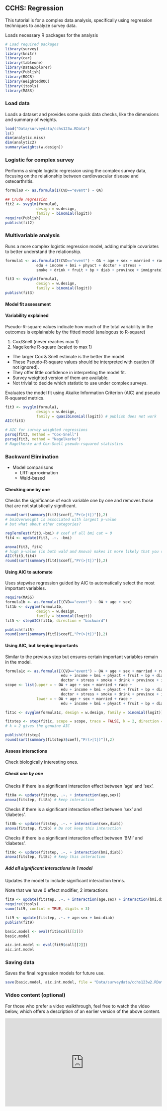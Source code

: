 ## CCHS: Regression {.unnumbered}

This tutorial is for a complex data analysis, specifically using regression techniques to analyze survey data.

Loads necessary R packages for the analysis

```r
# Load required packages
library(survey)
library(knitr)
library(car)
library(tableone)
library(DataExplorer)
library(Publish)
library(ROCR)
library(WeightedROC)
library(jtools)
library(MASS)
```

### Load data

Loads a dataset and provides some quick data checks, like the dimensions and summary of weights.

```r
load("Data/surveydata/cchs123w.RData")
ls()
dim(analytic.miss)
dim(analytic2)
summary(weights(w.design))
```

### Logistic for complex survey

Performs a simple logistic regression using the complex survey data, focusing on the relationship between cardiovascular disease and osteoarthritis.

```r
formula0 <- as.formula(I(CVD=="event") ~ OA)

## Crude regression
fit2 <- svyglm(formula0, 
              design = w.design, 
              family = binomial(logit))
require(Publish)
publish(fit2)
```

### Multivariable analysis

Runs a more complex logistic regression model, adding multiple covariates to better understand the relationship.

```r
formula1 <- as.formula(I(CVD=="event") ~ OA + age + sex + married + race + 
              edu + income + bmi + phyact + doctor + stress + 
              smoke + drink + fruit + bp + diab + province + immigrate)

fit3 <- svyglm(formula1, 
              design = w.design, 
              family = binomial(logit))
publish(fit3)
```

#### Model fit assessment

#### Variability explained

Pseudo-R-square values indicate how much of the total variability in the outcomes is explainable by the fitted model (analogous to R-square)

1.  Cox/Snell (never reaches max 1)
2.  Nagelkerke R-square (scaled to max 1)

-   The larger Cox & Snell estimate is the better the model.
-   These Pseudo-R-square values should be interpreted with caution (if not ignored).
-   They offer little confidence in interpreting the model fit.
-   Survey weighted version of them are available.
-   Not trivial to decide which statistic to use under complex surveys.

Evaluates the model fit using Akaike Information Criterion (AIC) and pseudo R-squared metrics.

```r
fit3 <- svyglm(formula1, 
              design = w.design, 
              family = quasibinomial(logit)) # publish does not work
AIC(fit3) 

# AIC for survey weighted regressions
psrsq(fit3, method = "Cox-Snell")
psrsq(fit3, method = "Nagelkerke")
# Nagelkerke and Cox-Snell pseudo-rsquared statistics
```

### Backward Elimination

-   Model comparisons
    -   LRT-aprroximation
    -   Wald-based

#### Checking one by one

Checks the significance of each variable one by one and removes those that are not statistically significant.

```r
round(sort(summary(fit3)$coef[,"Pr(>|t|)"]),2)
# bmiOverweight is associated with largest p-value
# but what about other categories?

regTermTest(fit3,~bmi) # coef of all bmi cat = 0
fit4 <- update(fit3, .~. -bmi) 

anova(fit3, fit4)
# high p-value (in both wald and Anova) makes it more likely that you should exclude bmi
AIC(fit3,fit4) 
round(sort(summary(fit4)$coef[,"Pr(>|t|)"]),2)
```

#### Using AIC to automate

Uses stepwise regression guided by AIC to automatically select the most important variables.

```r
require(MASS)
formula1b <- as.formula(I(CVD=="event") ~ OA + age + sex)
fit1b <- svyglm(formula1b, 
              design = w.design, 
              family = binomial(logit))
fit5 <- stepAIC(fit1b, direction = "backward")
```

```r
publish(fit5)
round(sort(summary(fit5)$coef[,"Pr(>|t|)"]),2)
```

#### Using AIC, but keeping importants

Similar to the previous step but ensures certain important variables remain in the model.

```r
formula1c <- as.formula(I(CVD=="event") ~ OA + age + sex + married + race +
                         edu + income + bmi + phyact + fruit + bp + diab + 
                         doctor + stress + smoke + drink + province + immigrate)
scope <- list(upper = ~ OA + age + sex + married + race +
                         edu + income + bmi + phyact + fruit + bp + diab + 
                         doctor + stress + smoke + drink + province + immigrate,
              lower = ~ OA + age + sex + married + race +
                         edu + income + bmi + phyact + fruit + bp + diab)

fit1c <- svyglm(formula1c, design = w.design, family = binomial(logit))

fitstep <- step(fit1c, scope = scope, trace = FALSE, k = 2, direction = "backward")
# k = 2 gives the genuine AIC
```

```r
publish(fitstep)
round(sort(summary(fitstep)$coef[,"Pr(>|t|)"]),2)
```

#### Assess interactions

Check biologically interesting ones.

##### Check one by one

Checks if there is a significant interaction effect between 'age' and 'sex'.

```r
fit8a <- update(fitstep, .~. + interaction(age,sex))
anova(fitstep, fit8a) # keep interaction
```

Checks if there is a significant interaction effect between 'sex' and 'diabetes'.

```r
fit8b <- update(fitstep, .~. + interaction(sex,diab))
anova(fitstep, fit8b) # Do not keep this interaction
```

Checks if there is a significant interaction effect between 'BMI' and 'diabetes'.

```r
fit8c <- update(fitstep, .~. + interaction(bmi,diab))
anova(fitstep, fit8c) # keep this interaction
```

##### Add all significant interactions in 1 model

Updates the model to include significant interaction terms.

Note that we have 0 effect modifier, 2 interactions

```r
fit9 <- update(fitstep, .~. + interaction(age,sex) + interaction(bmi,diab))
require(jtools)
summ(fit9, confint = TRUE, digits = 3)
```

```r
fit9 <- update(fitstep, .~. + age:sex + bmi:diab)
publish(fit9)
```

```r
basic.model <- eval(fit5$call[[2]])
basic.model

aic.int.model <- eval(fit9$call[[2]])
aic.int.model
```

### Saving data

Saves the final regression models for future use.

```r
save(basic.model, aic.int.model, file = "Data/surveydata/cchs123w2.RData")
```


### Video content (optional)

::: callout-tip
For those who prefer a video walkthrough, feel free to watch the video below, which offers a description of an earlier version of the above content.
:::

::: {style="position: relative; padding-bottom: 56.25%; height: 0; overflow: hidden;"}
<iframe src="https://www.youtube.com/embed/ebFkdeHV6m8" style="position: absolute; top: 0; left: 0; width: 100%; height: 100%; border:0;" allowfullscreen>

</iframe>
:::